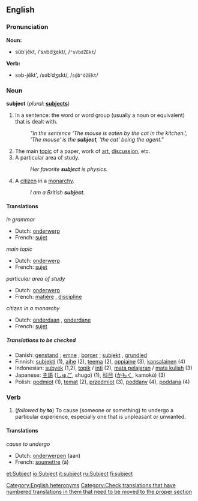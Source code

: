 ==English==

{{rank|dark|ye|common|439|subject|can\'t|ready|ought}}

===Pronunciation===
'''Noun:'''
*sŭb'jĕkt, /ˈsʌbdʒɛkt/, /<tt>"sVbdZEkt</tt>/

'''Verb:'''
*səb-jĕkt', /səbˈdʒɛkt/, /<tt>s@b"dZEkt</tt>/

===Noun===
'''subject''' (''plural:'' '''[[subjects]]''')

# {{grammar}} In a sentence: the word or word group (usually a noun or equivalent) that is dealt with.
#: ''"In the sentence 'The mouse is eaten by the cat in the kitchen.', 'The mouse' is the '''subject''', 'the cat' being the agent."''
# The main [[topic]] of a paper, work of [[art]], [[discussion]], etc.
# A particular area of study.
#:''Her favorite '''subject''' is physics.''
# A [[citizen]] in a [[monarchy]].
#:''I am a British '''subject'''.''

====Translations====

''in grammar''
{{top}}
*Dutch: [[onderwerp]] {{n}}
*French: [[sujet]] {{m}}
{{mid}}
{{bottom}}

''main topic''
{{top}}
*Dutch: [[onderwerp]] {{n}}
*French: [[sujet]] {{m}}
{{mid}}
{{bottom}}

''particular area of study''
{{top}}
*Dutch: [[onderwerp]] {{n}}
*French: [[matière]] {{f}}, [[discipline]] {{f}}
{{mid}}
{{bottom}}

''citizen in a monarchy''
{{top}}
*Dutch: [[onderdaan]] {{m}}, [[onderdane]] {{f}}
*French: [[sujet]] {{m}}
{{mid}}
{{bottom}}

=====Translations to be checked=====
<!--Remove this section once all of the translations below have been moved into the tables above.-->
{{checktrans}}

*Danish: [[genstand]] {{c}}; [[emne]] {{n}}; [[borger]] {{c}}; [[subjekt]] {{n}}, [[grundled]] {{n}}
*Finnish: [[subjekti]] (1), [[aihe]] (2), [[teema]] (2), [[oppiaine]] (3), [[kansalainen]] (4)
*Indonesian: [[subyek]] (1,2), [[topik]] / [[inti]] (2), [[mata pelajaran]] / [[mata kuliah]] (3)
*Japanese: [[主語]] ([[しゅご]], shugo) (1), [[科目]] ([[かもく]], kamokú) (3)
*Polish: [[podmiot]] {{m}} (1), [[temat]] {{m}} (2), [[przedmiot]] {{m}} (3), [[poddany]] {{m}} (4), [[poddana]] {{f}} (4)

===Verb===
{{en-infl-reg-consonant|subject||}}

#(''followed by'' '''to''') To cause (someone or something) to undergo a particular experience, especially one that is unpleasant or unwanted.

====Translations====

''cause to undergo''
{{top}}
*Dutch: [[onderwerpen]] (aan)
*French: [[soumettre]] (à)
{{mid}}
{{bottom}}

[[Category:English heteronyms]]
[[Category:Check translations that have numbered translations in them that need to be moved to the proper section]]

[[et:Subject]]
[[io:Subject]]
[[it:subject]]
[[ru:Subject]]
[[fi:subject]]